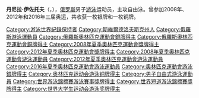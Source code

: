 {{Infobox swimmer
| name = 丹尼拉·伊佐托夫
| image =
| imagesize = 120px
| caption = 
| fullname = Danila Sergeyevich Izotov
| nicknames = Dan
| nationality = {{RUS}}
| strokes = [[自由式|自由式]]
| club = [[Dynamo_Sports_Club|Dinamo]]
| collegeteam =
| birth_date = {{birth date and age|1991|10|02|df=y}}
| birth_place = [[新烏拉爾斯克|新烏拉爾斯克]]
| death_date =
| death_place =
| height = {{height|m=1.92|precision=0}}
| weight = 84.5kg
| medaltemplates =
}}
{{MedalTableTop}}
{{MedalCountry | {{RUS}} }}
{{MedalCompetition|[[奥林匹克运动会|奥林匹克运动会]]}}
{{MedalSilver| [[2008年夏季奥林匹克运动会|2008年北京]] | [[2008年夏季奥林匹克运动会游泳比赛|4×200米自由泳接力]]}}
{{MedalBronze| [[2012年夏季奥林匹克运动会|2012年倫敦]] | [[2012年夏季奧林匹克運動會男子4×100米自由泳接力比賽|4×100米自由泳接力]]}}
{{MedalCompetition|[[世界游泳锦标赛|世界游泳锦标赛]]}}
{{MedalSilver|[[2009年世界游泳锦标赛|2009年罗马]]|[[2009年世界游泳锦标赛游泳比赛|4×100米自由泳接力]]}}
{{MedalBronze| [[2009年世界游泳锦标赛游泳比赛|2009年罗马]] | [[2009年世界游泳锦标赛游泳比赛|200米自由泳]]}}
{{MedalCompetition|[[欧洲短池游泳锦标赛|欧洲短池游泳锦标赛]]}}
{{MedalGold| [[2008年欧洲短池游泳锦标赛|2008年里耶卡]] | 200米自由泳}}
{{MedalBottom}}

'''丹尼拉·伊佐托夫'''（{{lang-ru|'''Данила Изотов'''}}，{{bd|1991年|10月2日||}}），[[俄罗斯|俄罗斯]]男子[[游泳|游泳]]运动员，主攻自由泳。曾参加2008年、2012年和2016年三届奥运，共收获一枚银牌和一枚铜牌。

{{Russia-bio-stub}}
{{游泳人物小作品}}

{{DEFAULTSORT:Izotov, Danlia}}
[[Category:游泳世界紀錄保持者|Category:游泳世界紀錄保持者]]
[[Category:斯維爾德洛夫斯克州人|Category:斯維爾德洛夫斯克州人]]
[[Category:俄羅斯游泳運動員|Category:俄羅斯游泳運動員]]
[[Category:俄羅斯奧林匹克運動會銀牌得主|Category:俄羅斯奧林匹克運動會銀牌得主]]
[[Category:俄羅斯奧林匹克運動會銅牌得主|Category:俄羅斯奧林匹克運動會銅牌得主]]
[[Category:2008年夏季奧林匹克運動會獎牌得主|Category:2008年夏季奧林匹克運動會獎牌得主]]
[[Category:2012年夏季奧林匹克運動會獎牌得主|Category:2012年夏季奧林匹克運動會獎牌得主]]
[[Category:2008年夏季奧林匹克運動會游泳運動員|Category:2008年夏季奧林匹克運動會游泳運動員]]
[[Category:2012年夏季奧林匹克運動會游泳運動員|Category:2012年夏季奧林匹克運動會游泳運動員]]
[[Category:2016年夏季奧林匹克運動會游泳運動員|Category:2016年夏季奧林匹克運動會游泳運動員]]
[[Category:奧林匹克運動會游泳銀牌得主|Category:奧林匹克運動會游泳銀牌得主]]
[[Category:奥林匹克运动会游泳铜牌得主|Category:奥林匹克运动会游泳铜牌得主]]
[[Category:男子自由式游泳運動員|Category:男子自由式游泳運動員]]
[[Category:世界游泳錦標賽游泳賽事獎牌得主|Category:世界游泳錦標賽游泳賽事獎牌得主]]
[[Category:世界短道游泳錦標賽獎牌得主|Category:世界短道游泳錦標賽獎牌得主]]
[[Category:世界大学生运动会游泳奖牌得主|Category:世界大学生运动会游泳奖牌得主]]